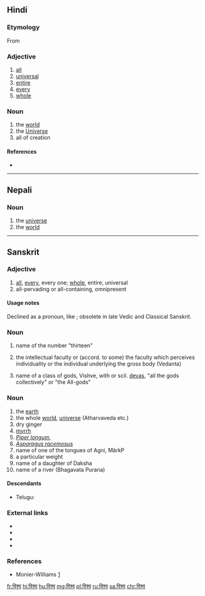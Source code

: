 ==Hindi==

===Etymology===
From {{etyl|sa|hi}} {{m|sa|विश्व|tr=víśva}}

===Adjective===
{{hi-adj|tr=viśva|ur=وشوه}}

# [[all]]
# [[universal]]
# [[entire]]
# [[every]]
# [[whole]]

===Noun===
{{hi-noun|g=m|tr=viśva|ur=وشوه}}

# the [[world]]
# the [[Universe]]
# all of creation

====References====
* {{cite-web|author=John T. Platts|work=A Dictionary of Urdu, Classical Hindi, and English|url=http://dsal.uchicago.edu/cgi-bin/philologic/getobject.pl?c.9:1:2070.platts|accessdate=31 July 2012}}

----

==Nepali==

===Noun===
{{ne-noun|pron=बिस्सो,बिस्स्व}}

# the [[universe]]
# the [[world]]

----

==Sanskrit==

===Adjective===
{{head|sa|adjective|sc=Deva|tr=víśva}}

# [[all]], [[every]], every one; [[whole]], entire, universal
# all-pervading or all-containing, omnipresent

====Usage notes====
Declined as a pronoun, like {{m|sa|सर्व|sc=Deva|tr=sarva}}; obsolete in late Vedic and Classical Sanskrit.

===Noun===
{{sa-noun|tr=víśva|g=m}}

# name of the number "thirteen"
# {{lb|sa|philosophy}} the intellectual faculty or (accord. to some) the faculty which perceives individuality or the individual underlying the gross body (Vedanta)
# name of a class of gods, Vishve, with or scil. [[deva|devas]], "all the gods collectively" or "the All-gods"

===Noun===
{{sa-noun|g=f|tr=víśva}}

# the [[earth]]
# the whole [[world]], [[universe]] (Atharvaveda etc.)
# dry ginger
# [[myrrh]]
# ''[[Piper longum]]'', {{vern|Indian long pepper}}
# ''[[Asparagus racemosus]]''
# name of one of the tongues of Agni, MârkP
# a particular weight
# name of a daughter of Daksha
# name of a river (Bhagavata Purana)

====Descendants====
* Telugu: {{l|te|విశ్వము}}

===External links===
* {{pedialite|Piper longum}}
* {{specieslite|Piper longum}}
* {{pedialite|Asparagus racemosus}}
* {{specieslite|Asparagus}}

===References===
* Monier-Williams [http://flaez.ch/cgi-bin/mw.pl?query=vizva]

[[fr:विश्व]]
[[hi:विश्व]]
[[hu:विश्व]]
[[mg:विश्व]]
[[pl:विश्व]]
[[ru:विश्व]]
[[sa:विश्व]]
[[chr:विश्व]]